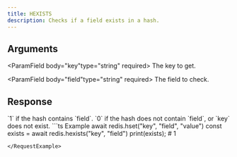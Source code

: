 ```yaml
---
title: HEXISTS
description: Checks if a field exists in a hash.
---
```



## Arguments

<ParamField body="key"type="string" required>
  The key to get.
</ParamField>

<ParamField body="field"type="string" required>
 The field to check.
</ParamField>

## Response

<ResponseField  type="integer" required>
   `1` if the hash contains `field`. `0` if the hash does not contain `field`, or `key` does not exist.
</ResponseField>

<RequestExample>
```ts Example
await redis.hset("key", "field", "value")
const exists = await redis.hexists("key", "field")
print(exists); # 1

```
</RequestExample>